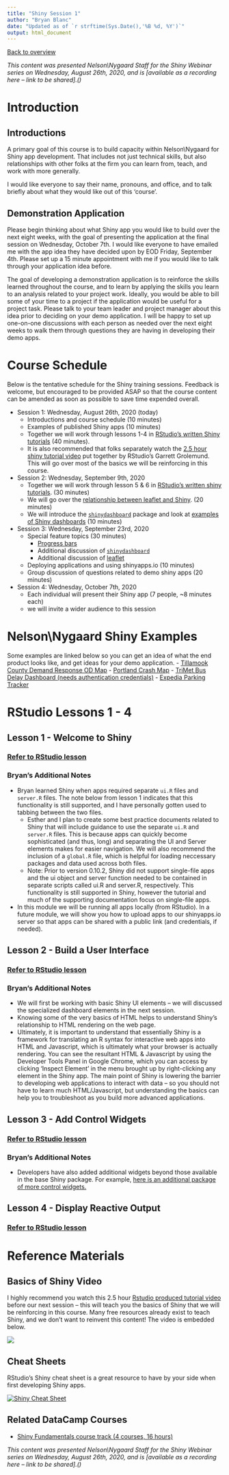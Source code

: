 ```yaml
---
title: "Shiny Session 1"
author: "Bryan Blanc"
date: "Updated as of `r strftime(Sys.Date(),'%B %d, %Y')`"
output: html_document
---
```


[Back to overview](../index.html)

*This content was presented Nelson\\Nygaard Staff for the Shiny Webinar series on Wednesday, August 26th, 2020, and is [available as a recording here -- link to be shared].()*

# Introduction

## Introductions
A primary goal of this course is to build capacity within Nelson\\Nygaard for Shiny app development. That includes not just technical skills, but also relationships with other folks at the firm you can learn from, teach, and work with more generally. 

I would like everyone to say their name, pronouns, and office, and to talk briefly about what they would like out of this 'course'. 

## Demonstration Application
Please begin thinking about what Shiny app you would like to build over the next eight weeks, with the goal of presenting the application at the final session on Wednesday, October 7th. I would like everyone to have emailed me with the app idea they have decided upon by EOD Friday, September 4th. Please set up a 15 minute appointment with me if you would like to talk through your application idea before. 

The goal of developing a demonstration application is to reinforce the skills learned throughout the course, and to learn by applying the skills you learn to an analysis related to your project work. Ideally, you would be able to bill some of your time to a project if the application would be useful for a project task. Please talk to your team leader and project manager about this idea prior to deciding on your demo application. I will be happy to set up one-on-one discussions with each person as needed over the next eight weeks to walk them through questions they are having in developing their demo apps. 

# Course Schedule
Below is the tentative schedule for the Shiny training sessions. Feedback is welcome, but encouraged to be provided ASAP so that the course content can be amended as soon as possible to save time expended overall. 

- Session 1: Wednesday, August 26th, 2020 (today)
  - Introductions and course schedule (10 minutes)
  - Examples of published Shiny apps (10 minutes)
  - Together we will work through lessons 1-4 in [RStudio's written Shiny tutorials](https://shiny.rstudio.com/tutorial/#written-tutorials) (40 minutes). 
  - It is also recommended that folks separately watch the [2.5 hour shiny tutorial video](https://vimeo.com/131218530) put together by RStudio's Garrett Grolemund. This will go over most of the basics we will be reinforcing in this course. 
  
 
- Session 2: Wednesday, September 9th, 2020 
  - Together we will work through lesson 5 & 6 in [RStudio's written shiny tutorials](https://shiny.rstudio.com/tutorial/#written-tutorials). (30 minutes)
  - We will go over the [relationship between leaflet and Shiny](https://rstudio.github.io/leaflet/shiny.html). (20 minutes)
  - We will introduce the [`shinydashboard`](https://rstudio.github.io/shinydashboard/) package and look at [examples of Shiny dashboards](https://rstudio.github.io/shinydashboard/examples.html) (10 minutes)

- Session 3: Wednesday, September 23rd, 2020
  - Special feature topics (30 minutes)
    - [Progress bars](https://shiny.rstudio.com/articles/progress.html)
    - Additional discussion of [`shinydashboard`](https://rstudio.github.io/shinydashboard/)
    - Additional discussion of [leaflet](https://rstudio.github.io/leaflet/shiny.html)
  - Deploying applications and using shinyapps.io (10 minutes)
  - Group discussion of questions related to demo shiny apps (20 minutes)

- Session 4: Wednesday, October 7th, 2020
  - Each individual will present their Shiny app (7 people, ~8 minutes each)
  - we will invite a wider audience to this session

# Nelson\\Nygaard Shiny Examples
Some examples are linked below so you can get an idea of what the end product looks like, and get ideas for your demo application.
- [Tillamook County Demand Response OD Map](https://nelsonnygaard.shinyapps.io/tillamook_od_2020/)
- [Portland Crash Map](https://nelsonnygaard.shinyapps.io/portland_crash_map/)
- [TriMet Bus Delay Dashboard (needs authentication credentials)](https://nelsonnygaard.shinyapps.io/trimet_dashboard/)
- [Expedia Parking Tracker](https://nelsonnygaard.shinyapps.io/expediaparkingtracker/)

# RStudio Lessons 1 - 4

## Lesson 1 - Welcome to Shiny

### [Refer to RStudio lesson](https://shiny.rstudio.com/tutorial/written-tutorial/lesson1/)

### Bryan's Additional Notes
- Bryan learned Shiny when apps required separate `ui.R` files and `server.R` files. The note below from lesson 1 indicates that this functionality is still supported, and I have personally gotten used to tabbing between the two files.
  - Esther and I plan to create some best practice documents related to Shiny that will include guidance to use the separate `ui.R` and `server.R` files. This is because apps can quickly become sophisticated (and thus, long) and separating the UI and Server elements makes for easier navigation. We will also recommend the inclusion of a `global.R` file, which is helpful for loading neccessary packages and data used across both files. 
  - Note: Prior to version 0.10.2, Shiny did not support single-file apps and the ui object and server function needed to be contained in separate scripts called ui.R and server.R, respectively. This functionality is still supported in Shiny, however the tutorial and much of the supporting documentation focus on single-file apps.
- In this module we will be running all apps locally (from RStudio). In a future module, we will show you how to upload apps to our shinyapps.io server so that apps can be shared with a public link (and credentials, if needed). 

## Lesson 2 - Build a User Interface

### [Refer to RStudio lesson](https://shiny.rstudio.com/tutorial/written-tutorial/lesson2/)

### Bryan's Additional Notes
- We will first be working with basic Shiny UI elements -- we will discussed the specialized dashboard elements in the next session.
- Knowing some of the very basics of HTML helps to understand Shiny's relationship to HTML rendering on the web page. 
- Ultimately, it is important to understand that essentially Shiny is a framework for translating an R syntax for interactive web apps into HTML and Javascript, which is ultimately what your browser is actually rendering. You can see the resultant HTML & Javascript by using the Developer Tools Panel in Google Chrome, which you can access by clicking 'Inspect Element' in the menu brought up by right-clicking any element in the Shiny app. The main point of Shiny is lowering the barrier to developing web applications to interact with data -- so you should not have to learn much HTML/Javascript, but understanding the basics can help you to troubleshoot as you build more advanced applications. 

## Lesson 3 - Add Control Widgets

### [Refer to RStudio lesson](https://shiny.rstudio.com/tutorial/written-tutorial/lesson3/)

### Bryan's Additional Notes
- Developers have also added additional widgets beyond those available in the base Shiny package. For example, [here is an additional package of more control widgets.](https://github.com/dreamRs/shinyWidgetss) 

## Lesson 4 - Display Reactive Output

### [Refer to RStudio lesson](https://shiny.rstudio.com/tutorial/written-tutorial/lesson4/)

# Reference Materials

## Basics of Shiny Video

I highly recommend you watch this 2.5 hour [Rstudio produced tutorial video](https://vimeo.com/131218530) before our next session -- this will teach you the basics of Shiny that we will be reinforcing in this course. Many free resources already exist to teach Shiny, and we don't want to reinvent this content! The video is embedded below. 

![](https://vimeo.com/131218530)

## Cheat Sheets

RStudio's Shiny cheat sheet is a great resource to have by your side when first developing Shiny apps. 

[![Shiny Cheat Sheet](graphics/shiny.png)](https://github.com/rstudio/cheatsheets/raw/master/shiny.pdf)

## Related DataCamp Courses

- [Shiny Fundamentals course track (4 courses, 16 hours)](https://www.datacamp.com/tracks/shiny-fundamentals-with-r)

*This content was presented Nelson\\Nygaard Staff for the Shiny Webinar series on Wednesday, August 26th, 2020, and is [available as a recording here -- link to be shared].()*